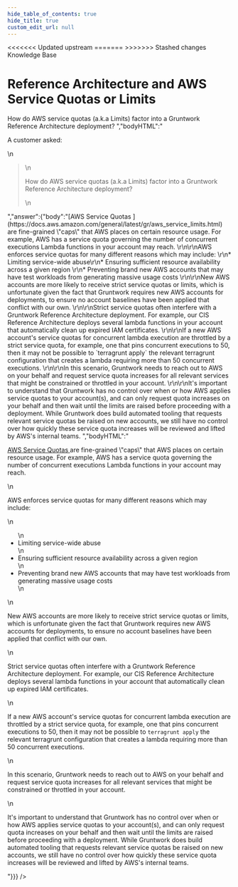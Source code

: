 ```yaml
---
hide_table_of_contents: true
hide_title: true
custom_edit_url: null
---
```



<head>
<<<<<<< Updated upstream
  <link rel="canonical" href="https://github.com/tnn-gruntwork-io/knowledge-base/discussions/211" />
=======
  <link rel="canonical" href="https://github.com/tnn-gruntwork-io/knowledge-base/discussions/211" />
>>>>>>> Stashed changes
</head>

<CenterLayout>
<span className="searchCategory">Knowledge Base</span>
<h1>Reference Architecture and AWS Service Quotas or Limits</h1>
<GitHub discussion={{"id":"D_kwDOF8slf84AO2tc","number":211,"author":{"login":"zackproser"},"title":"Reference Architecture and AWS Service Quotas or Limits","body":"A customer asked: \r\n> How do AWS service quotas (a.k.a Limits) factor into a Gruntwork Reference Architecture deployment? ","bodyHTML":"<p dir=\"auto\">A customer asked:</p>\n<blockquote>\n<p dir=\"auto\">How do AWS service quotas (a.k.a Limits) factor into a Gruntwork Reference Architecture deployment?</p>\n</blockquote>","answer":{"body":"[AWS Service Quotas ](https://docs.aws.amazon.com/general/latest/gr/aws_service_limits.html) are fine-grained \"caps\" that AWS places on certain resource usage. For example, AWS has a service quota governing the number of concurrent executions Lambda functions in your account may reach. \r\n\r\nAWS enforces service quotas for many different reasons which may include: \r\n* Limiting service-wide abuse\r\n* Ensuring sufficient resource availability across a given region \r\n* Preventing brand new AWS accounts that may have test workloads from generating massive usage costs \r\n\r\nNew AWS accounts are more likely to receive strict service quotas or limits, which is unfortunate given the fact that Gruntwork requires new AWS accounts for deployments, to ensure no account baselines have been applied that conflict with our own. \r\n\r\nStrict service quotas often interfere with a Gruntwork Reference Architecture deployment. For example, our CIS Reference Architecture deploys several lambda functions in your account that automatically clean up expired IAM certificates. \r\n\r\nIf a new AWS account's service quotas for concurrent lambda execution are throttled by a strict service quota, for example, one that pins concurrent executions to 50, then it may not be possible to `terragrunt apply` the relevant terragrunt configuration that creates a lambda requiring more than 50 concurrent executions. \r\n\r\nIn this scenario, Gruntwork needs to reach out to AWS on your behalf and request service quota increases for all relevant services that might be constrained or throttled in your account. \r\n\r\nIt's important to understand that Gruntwork has no control over when or how AWS applies service quotas to your account(s), and can only request quota increases on your behalf and then wait until the limits are raised before proceeding with a deployment. While Gruntwork does build automated tooling that requests relevant service quotas be raised on new accounts, we still have no control over how quickly these service quota increases will be reviewed and lifted by AWS's internal teams. ","bodyHTML":"<p dir=\"auto\"><a href=\"https://docs.aws.amazon.com/general/latest/gr/aws_service_limits.html\" rel=\"nofollow\">AWS Service Quotas </a> are fine-grained \"caps\" that AWS places on certain resource usage. For example, AWS has a service quota governing the number of concurrent executions Lambda functions in your account may reach.</p>\n<p dir=\"auto\">AWS enforces service quotas for many different reasons which may include:</p>\n<ul dir=\"auto\">\n<li>Limiting service-wide abuse</li>\n<li>Ensuring sufficient resource availability across a given region</li>\n<li>Preventing brand new AWS accounts that may have test workloads from generating massive usage costs</li>\n</ul>\n<p dir=\"auto\">New AWS accounts are more likely to receive strict service quotas or limits, which is unfortunate given the fact that Gruntwork requires new AWS accounts for deployments, to ensure no account baselines have been applied that conflict with our own.</p>\n<p dir=\"auto\">Strict service quotas often interfere with a Gruntwork Reference Architecture deployment. For example, our CIS Reference Architecture deploys several lambda functions in your account that automatically clean up expired IAM certificates.</p>\n<p dir=\"auto\">If a new AWS account's service quotas for concurrent lambda execution are throttled by a strict service quota, for example, one that pins concurrent executions to 50, then it may not be possible to <code class=\"notranslate\">terragrunt apply</code> the relevant terragrunt configuration that creates a lambda requiring more than 50 concurrent executions.</p>\n<p dir=\"auto\">In this scenario, Gruntwork needs to reach out to AWS on your behalf and request service quota increases for all relevant services that might be constrained or throttled in your account.</p>\n<p dir=\"auto\">It's important to understand that Gruntwork has no control over when or how AWS applies service quotas to your account(s), and can only request quota increases on your behalf and then wait until the limits are raised before proceeding with a deployment. While Gruntwork does build automated tooling that requests relevant service quotas be raised on new accounts, we still have no control over how quickly these service quota increases will be reviewed and lifted by AWS's internal teams.</p>"}}} />

</CenterLayout>
  

<!-- ##DOCS-SOURCER-START
{
  "sourcePlugin": "github-discussions",
  "hash": "70b785fc42ff8700a0bf0ac6d75e2ddf"
}
##DOCS-SOURCER-END -->
